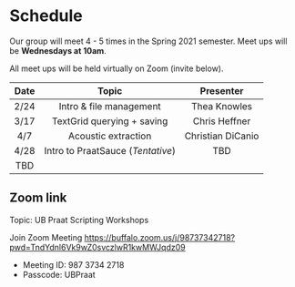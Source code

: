 # Schedule {-}

Our group will meet 4 - 5 times in the Spring 2021 semester. Meet ups will be **Wednesdays at 10am**.

All meet ups will be held virtually on Zoom (invite below).

|  Date|  Topic| Presenter|
|:--:|:--:|:--:|
|  2/24|  Intro & file management| Thea Knowles|
|  3/17|  TextGrid querying + saving| Chris Heffner|
|  4/7|  Acoustic extraction| Christian DiCanio|
|  4/28|  Intro to PraatSauce (*Tentative*)|TBD|
| TBD| | |

## Zoom link {-}
Topic: UB Praat Scripting Workshops

Join Zoom Meeting
[https://buffalo.zoom.us/j/98737342718?pwd=TndYdnl6Vk9wZ0svczlwR1kwMWJqdz09](https://buffalo.zoom.us/j/98737342718?pwd=TndYdnl6Vk9wZ0svczlwR1kwMWJqdz09){target="_blank"}

- Meeting ID: 987 3734 2718
- Passcode: UBPraat